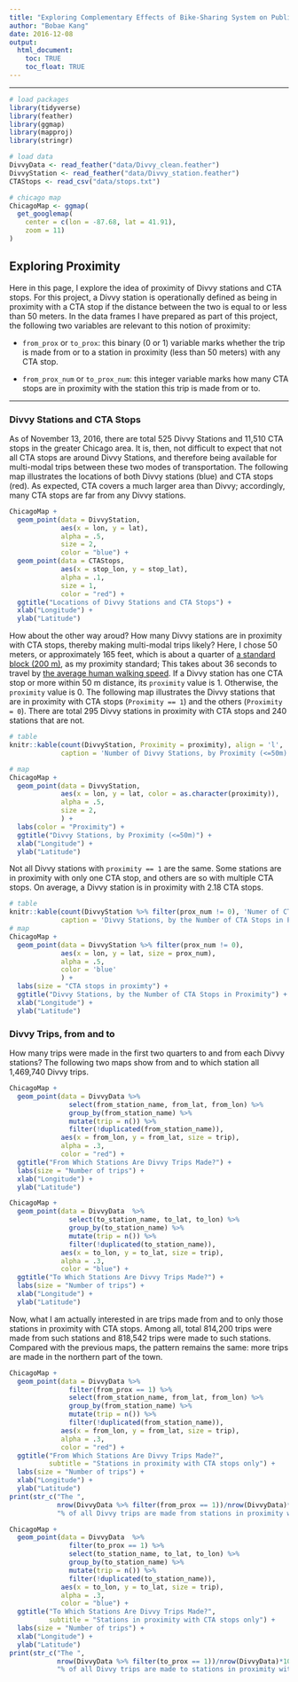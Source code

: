 ```yaml
---
title: "Exploring Complementary Effects of Bike-Sharing System on Public Transit Ridership in Chicago"
author: "Bobae Kang"
date: 2016-12-08
output:
  html_document:
    toc: TRUE
    toc_float: TRUE
---
```

***
```r
# load packages
library(tidyverse)
library(feather)
library(ggmap)
library(mapproj)
library(stringr)

# load data
DivvyData <- read_feather("data/Divvy_clean.feather")
DivvyStation <- read_feather("data/Divvy_station.feather")
CTAStops <- read_csv("data/stops.txt")

# chicago map
ChicagoMap <- ggmap(
  get_googlemap(
    center = c(lon = -87.68, lat = 41.91),
    zoom = 11)
)
```
## Exploring Proximity
Here in this page, I explore the idea of proximity of Divvy stations and CTA stops. For this project, a Divvy station is operationally defined as being in proximity with a CTA stop if the distance between the two is equal to or less than 50 meters. In the data frames I have prepared as part of this project, the following two variables are relevant to this notion of proximity:
  
* `from_prox` or `to_prox`: this binary (0 or 1) variable marks whether the trip is made from or to a station in proximity (less than 50 meters) with any CTA stop.

* `from_prox_num` or `to_prox_num`: this integer variable marks how many CTA stops are in proximity with the station this trip is made from or to.


***
### Divvy Stations and CTA Stops
As of November 13, 2016, there are total 525 Divvy Stations and 11,510 CTA stops in the greater Chicago area. It is, then, not difficult to expect that not all CTA stops are around Divvy Stations, and therefore being available for multi-modal trips between these two modes of transportation. The following map illustrates the locations of both Divvy stations (blue) and CTA stops (red). As expected, CTA covers a much larger area than Divvy; accordingly, many CTA stops are far from any Divvy stations. 
  
```r
ChicagoMap +
  geom_point(data = DivvyStation,
             aes(x = lon, y = lat),
             alpha = .5,
             size = 2,
             color = "blue") +
  geom_point(data = CTAStops,
             aes(x = stop_lon, y = stop_lat),
             alpha = .1,
             size = 1,
             color = "red") +
  ggtitle("Locations of Divvy Stations and CTA Stops") +
  xlab("Longitude") +
  ylab("Latitude")
```
  
How about the other way aroud? How many Divvy stations are in proximity with CTA stops, thereby making multi-modal trips likely? Here, I chose 50 meters, or approximately 165 feet, which is about a quarter of [a standard block (200 m)](https://en.wikipedia.org/wiki/City_block), as my proximity standard; This takes about 36 seconds to travel by [the average human walking speed](https://en.wikipedia.org/wiki/Walking). If a Divvy station has one CTA stop or more within 50 m distance, its `proximity` value is 1. Otherwise, the `proximity` value is 0. The following map illustrates the Divvy stations that are in proximity with CTA stops (`Proximity == 1`) and the others (`Proximity = 0`). There are total 295 Divvy stations in proximity with CTA stops and 240 stations that are not.  
  
```r
# table
knitr::kable(count(DivvyStation, Proximity = proximity), align = 'l',
             caption = 'Number of Divvy Stations, by Proximity (<=50m)')

# map
ChicagoMap +
  geom_point(data = DivvyStation,
             aes(x = lon, y = lat, color = as.character(proximity)),
             alpha = .5,
             size = 2,
             ) +
  labs(color = "Proximity") +
  ggtitle("Divvy Stations, by Proximity (<=50m)") +
  xlab("Longitude") +
  ylab("Latitude")

```

Not all Divvy stations with `proximity == 1` are the same. Some stations are in proximity with only one CTA stop, and others are so with multiple CTA stops. On average, a Divvy station is in proximity with 2.18 CTA stops.
  
```r
# table
knitr::kable(count(DivvyStation %>% filter(prox_num != 0), 'Numer of CTA Stops' = prox_num), align = 'l',
             caption = 'Divvy Stations, by the Number of CTA Stops in Proximity')
# map
ChicagoMap +
  geom_point(data = DivvyStation %>% filter(prox_num != 0),
             aes(x = lon, y = lat, size = prox_num),
             alpha = .5,
             color = 'blue'
             ) +
  labs(size = "CTA stops in proximty") +
  ggtitle("Divvy Stations, by the Number of CTA Stops in Proximity") +
  xlab("Longitude") +
  ylab("Latitude")
```

### Divvy Trips, from and to
How many trips were made in the first two quarters to and from each Divvy stations? The following two maps show from and to which station all 1,469,740 Divvy trips.
  
```r
ChicagoMap +
  geom_point(data = DivvyData %>%
               select(from_station_name, from_lat, from_lon) %>%
               group_by(from_station_name) %>%
               mutate(trip = n()) %>%
               filter(!duplicated(from_station_name)),
             aes(x = from_lon, y = from_lat, size = trip),
             alpha = .3,
             color = "red") +
  ggtitle("From Which Stations Are Divvy Trips Made?") +
  labs(size = "Number of trips") +
  xlab("Longitude") +
  ylab("Latitude")

ChicagoMap +
  geom_point(data = DivvyData  %>%
               select(to_station_name, to_lat, to_lon) %>%
               group_by(to_station_name) %>%
               mutate(trip = n()) %>%
               filter(!duplicated(to_station_name)),
             aes(x = to_lon, y = to_lat, size = trip),
             alpha = .3,
             color = "blue") +
  ggtitle("To Which Stations Are Divvy Trips Made?") +
  labs(size = "Number of trips") + 
  xlab("Longitude") +
  ylab("Latitude")
```
  
Now, what I am actually interested in are trips made from and to only those stations in proximity with CTA stops. Among all, total 814,200 trips were made from such stations and 818,542 trips were made to such stations. Compared with the previous maps, the pattern remains the same: more trips are made in the northern part of the town.
  
```r
ChicagoMap +
  geom_point(data = DivvyData %>%
               filter(from_prox == 1) %>%
               select(from_station_name, from_lat, from_lon) %>%
               group_by(from_station_name) %>%
               mutate(trip = n()) %>%
               filter(!duplicated(from_station_name)),
             aes(x = from_lon, y = from_lat, size = trip),
             alpha = .3,
             color = "red") +
  ggtitle("From Which Stations Are Divvy Trips Made?",
          subtitle = "Stations in proximity with CTA stops only") +
  labs(size = "Number of trips") +
  xlab("Longitude") +
  ylab("Latitude")
print(str_c("The ",
            nrow(DivvyData %>% filter(from_prox == 1))/nrow(DivvyData)*100,
            "% of all Divvy trips are made from stations in proximity with one CTA stop or more."))

ChicagoMap +
  geom_point(data = DivvyData  %>%
               filter(to_prox == 1) %>%
               select(to_station_name, to_lat, to_lon) %>%
               group_by(to_station_name) %>%
               mutate(trip = n()) %>%
               filter(!duplicated(to_station_name)),
             aes(x = to_lon, y = to_lat, size = trip),
             alpha = .3,
             color = "blue") +
  ggtitle("To Which Stations Are Divvy Trips Made?",
          subtitle = "Stations in proximity with CTA stops only") +
  labs(size = "Number of trips") +
  xlab("Longitude") +
  ylab("Latitude")
print(str_c("The ",
            nrow(DivvyData %>% filter(to_prox == 1))/nrow(DivvyData)*100,
            "% of all Divvy trips are made to stations in proximity with one CTA stop or more."))
```